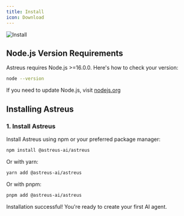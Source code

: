 ```yaml
---
title: Install
icon: Download
---
```


![Install](/docs/install.webp)

## Node.js Version Requirements

Astreus requires Node.js >=16.0.0. Here's how to check your version:

```bash
node --version
```

If you need to update Node.js, visit [nodejs.org](https://nodejs.org/downloads)

## Installing Astreus

### 1. Install Astreus

Install Astreus using npm or your preferred package manager:

```bash
npm install @astreus-ai/astreus
```

Or with yarn:

```bash
yarn add @astreus-ai/astreus
```

Or with pnpm:

```bash
pnpm add @astreus-ai/astreus
```

Installation successful! You're ready to create your first AI agent.